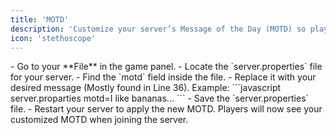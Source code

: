 ```yaml
---
title: 'MOTD' 
description: 'Customize your server’s Message of the Day (MOTD) so players see your desired message when joining.' 
icon: 'stethoscope'
---
```


<Steps>
    <Step title="Open server.properties">
    - Go to your **File** in the game panel.  
    - Locate the `server.properties` file for your server.
    </Step>
    <Step title="Edit the MOTD">
    - Find the `motd` field inside the file.  
    - Replace it with your desired message (Mostly found in Line 36). Example:
    <CodeGroup>
    ```javascript server.proparties
    motd=I like bananas...
    ```
    </CodeGroup>
    </Step>
    <Step title="Save and Restart">
    - Save the `server.properties` file.  
    - Restart your server to apply the new MOTD.
    </Step>
</Steps>

<Check>
Players will now see your customized MOTD when joining the server.
</Check>